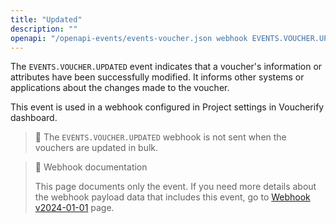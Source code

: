 ```yaml
---
title: "Updated"
description: ""
openapi: "/openapi-events/events-voucher.json webhook EVENTS.VOUCHER.UPDATED"
---
```


The `EVENTS.VOUCHER.UPDATED` event indicates that a voucher's information or attributes have been successfully modified. It informs other systems or applications about the changes made to the voucher.

This event is used in a webhook configured in Project settings in Voucherify dashboard.

> 📘
> The `EVENTS.VOUCHER.UPDATED` webhook is not sent when the vouchers are updated in bulk.

> 📘 Webhook documentation
>
> This page documents only the event. If you need more details about the webhook payload data that includes this event, go to [Webhook v2024-01-01](/api-reference/introduction-to-webhooks "Introduction to webhooks v2024-01-01") page.